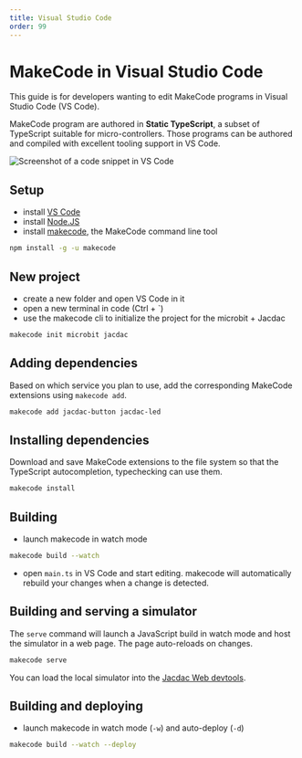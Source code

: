 ```yaml
---
title: Visual Studio Code
order: 99
---
```


# MakeCode in Visual Studio Code

This guide is for developers wanting to edit MakeCode programs in Visual Studio Code (VS Code).

MakeCode program are authored in **Static TypeScript**,
a subset of TypeScript suitable for micro-controllers.
Those programs can be authored and compiled with excellent tooling support in VS Code.

![Screenshot of a code snippet in VS Code](./code.png)

## Setup

-   install [VS Code](https://code.visualstudio.com/)
-   install [Node.JS](https://nodejs.org/en/download/)
-   install [makecode](https://github.com/microsoft/pxt-makecode), the MakeCode command line tool

```bash copy
npm install -g -u makecode
```

## New project

-   create a new folder and open VS Code in it
-   open a new terminal in code (Ctrl + `)
-   use the makecode cli to initialize the project for the microbit + Jacdac

```bash copy
makecode init microbit jacdac
```

## Adding dependencies

Based on which service you plan to use, add the corresponding MakeCode extensions using `makecode add`.

```bash copy
makecode add jacdac-button jacdac-led
```

## Installing dependencies

Download and save MakeCode extensions to the file system so that the TypeScript autocompletion, typechecking can use them.

```bash copy
makecode install
```

## Building

-   launch makecode in watch mode

```bash copy
makecode build --watch
```

-   open `main.ts` in VS Code and start editing. makecode will automatically rebuild your changes when a change is detected.

## Building and serving a simulator

The ``serve`` command will launch a JavaScript build in watch mode and host the simulator in a web page. The page auto-reloads on changes.

```bash copy
makecode serve
```

You can load the local simulator into the [Jacdac Web devtools](/clients/javascript/debugging).

## Building and deploying

-   launch makecode in watch mode (`-w`) and auto-deploy (`-d`)

```bash copy
makecode build --watch --deploy
```
